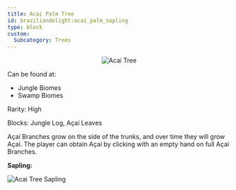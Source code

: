 ```yaml
---
title: Acai Palm Tree
id: braziliandelight:acai_palm_sapling
type: block
custom:
  Subcategory: Trees
---
```


<p align="center">
    <img src="https://github.com/danbrown/deltaboxwiki/blob/main/docs/braziliandelight/.assets/images/brazilliandelight/trees/acai_tree.png?raw=true"
         alt="Acai Tree"
         style={{width: "260px", height: "360px", imageRendering: "pixelated"}}
    />
</p>

Can be found at:

- Jungle Biomes
- Swamp Biomes

Rarity: High

Blocks: Jungle Log, Açaí Leaves

Açaí Branches grow on the side of the trunks, and over time they will grow Açaí. The player can obtain Açaí by clicking with an empty hand on full Açaí Branches.

**Sapling:**

<p align="left">
    <img src="https://github.com/danbrown/deltaboxwiki/blob/main/docs/braziliandelight/.assets/item/braziliandelight/acai_palm_sapling.png?raw=true"
         alt="Acai Tree Sapling"
         style={{width: "128px", height: "128px", imageRendering: "pixelated"}}
    />
</p>